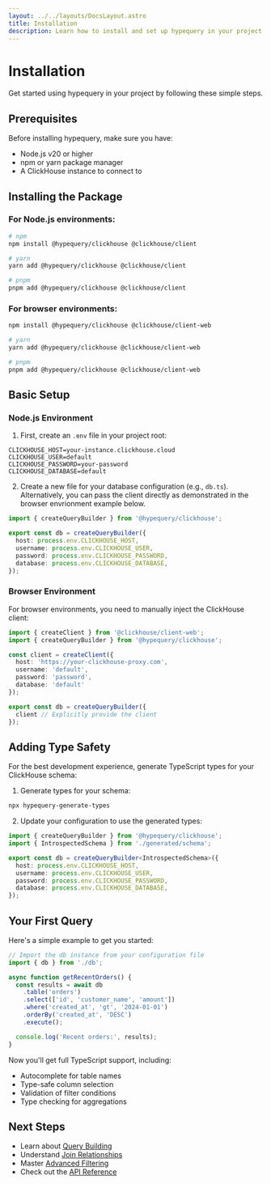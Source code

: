 ```yaml
---
layout: ../../layouts/DocsLayout.astro
title: Installation
description: Learn how to install and set up hypequery in your project
---
```


# Installation

Get started using hypequery in your project by following these simple steps.

## Prerequisites

Before installing hypequery, make sure you have:

 <ul>
     <li>Node.js v20 or higher</li>
     <li>npm or yarn package manager</li>
     <li>A ClickHouse instance to connect to</li>
   </ul>

## Installing the Package

### For Node.js environments:

```bash
# npm
npm install @hypequery/clickhouse @clickhouse/client

# yarn
yarn add @hypequery/clickhouse @clickhouse/client

# pnpm
pnpm add @hypequery/clickhouse @clickhouse/client

```

### For browser environments:

```bash
npm install @hypequery/clickhouse @clickhouse/client-web

# yarn
yarn add @hypequery/clickhouse @clickhouse/client-web

# pnpm
pnpm add @hypequery/clickhouse @clickhouse/client-web
```

## Basic Setup

### Node.js Environment

1. First, create an `.env` file in your project root:

```env
CLICKHOUSE_HOST=your-instance.clickhouse.cloud
CLICKHOUSE_USER=default
CLICKHOUSE_PASSWORD=your-password
CLICKHOUSE_DATABASE=default
```

2. Create a new file for your database configuration (e.g., `db.ts`). Alternatively, you can pass the client directly as demonstrated in the browser envrionment example below.

```typescript
import { createQueryBuilder } from '@hypequery/clickhouse';

export const db = createQueryBuilder({
  host: process.env.CLICKHOUSE_HOST,
  username: process.env.CLICKHOUSE_USER,
  password: process.env.CLICKHOUSE_PASSWORD,
  database: process.env.CLICKHOUSE_DATABASE,
});
```

### Browser Environment

For browser environments, you need to manually inject the ClickHouse client:

```typescript
import { createClient } from '@clickhouse/client-web';
import { createQueryBuilder } from '@hypequery/clickhouse';

const client = createClient({
  host: 'https://your-clickhouse-proxy.com',
  username: 'default',
  password: 'password',
  database: 'default'
});

export const db = createQueryBuilder({
  client // Explicitly provide the client
});
```

## Adding Type Safety

For the best development experience, generate TypeScript types for your ClickHouse schema:

1. Generate types for your schema:

```bash
npx hypequery-generate-types
```

2. Update your configuration to use the generated types:

```typescript
import { createQueryBuilder } from '@hypequery/clickhouse';
import { IntrospectedSchema } from './generated/schema';

export const db = createQueryBuilder<IntrospectedSchema>({
  host: process.env.CLICKHOUSE_HOST,
  username: process.env.CLICKHOUSE_USER,
  password: process.env.CLICKHOUSE_PASSWORD,
  database: process.env.CLICKHOUSE_DATABASE,
});
```

## Your First Query

Here's a simple example to get you started:

```typescript
// Import the db instance from your configuration file
import { db } from './db';

async function getRecentOrders() {
  const results = await db
    .table('orders')
    .select(['id', 'customer_name', 'amount'])
    .where('created_at', 'gt', '2024-01-01')
    .orderBy('created_at', 'DESC')
    .execute();

  console.log('Recent orders:', results);
}
```

Now you'll get full TypeScript support, including:
- Autocomplete for table names
- Type-safe column selection
- Validation of filter conditions
- Type checking for aggregations

## Next Steps

- Learn about [Query Building](/docs/guides/query-building)
- Understand [Join Relationships](/docs/guides/joins)
- Master [Advanced Filtering](/docs/guides/filtering)
- Check out the [API Reference](/docs/reference/api) 
